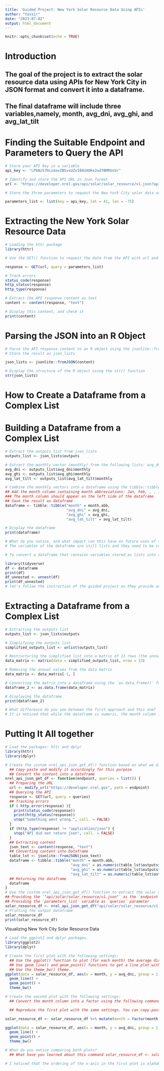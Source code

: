 ```yaml
---
title: 'Guided Project: New York Solar Resource Data Using APIs'
author: "Yassir"
date: "2023-07-02"
output: html_document
---
```


```r
knitr::opts_chunk$set(echo = TRUE)
```

# Introduction

## The goal of the project is to extract the solar resource data using APIs for New York City in JSON format and convert it into a dataframe. 

## The final dataframe will include three variables,namely, month, avg_dni, avg_ghi, and avg_lat_tilt

# Finding the Suitable Endpoint and Parameters to Query the API
```r
# Store your API key in a variable
api_key <- "LPbNz57HixXexZBSvxUZvIB4UXOKe2od7BMRUsUr"

# Identify and store the API URL in Json format
url <- "https://developer.nrel.gov/api/solar/solar_resource/v1.json?api_key=DEMO_KEY&lat=40&lon=-105"

# Store the three parameters to request the New York City solar data as a list

parameters_list <- list(key = api_key, lat = 41, lon = -75)
```

# Extracting the New York Solar Resource Data
```r
# Loading the httr package
library(httr)

# Use the GET() function to request the data from the API with url and parameters_list

response <- GET(url, query = parameters_list)

# Track errors
status_code(response)
http_status(response)
http_type(response)

# Extract the API response content as text
content <- content(response, "text")

# Display this content, and check it
print(content)
```
# Parsing the JSON into an R Object

```r
# Parse the API response content to an R object using the jsonlite::fromJSON() function
# Store the result as json_lists

json_lists <- jsonlite::fromJSON(content)

# Display the structure of the R object using the str() function
str(json_lists)
```
# How to Create a Dataframe from a Complex List
# Building a Dataframe from a Complex List
```r
# Extract the outputs list from json_lists
outputs_list <- json_lists$outputs

# Extract the monthly vector (monthly) from the following lists: avg_dni, avg_ghi, avg_lat_tilt
avg_dni <- outputs_list$avg_dni$monthly
avg_ghi <- outputs_list$avg_ghi$monthly
avg_lat_tilt <- outputs_list$avg_lat_tilt$monthly

# Combine the monthly vectors into a dataframe using the tibble::tibble() function
## Add the month column containing month abbreviations: Jan, Feb, . . . ,Dec
### The month column should appear on the left side of the dataframe
## Save the result as dataframe
dataframe <- tibble::tibble("month" = month.abb, 
                            "avg_dni" = avg_dni, 
                            "avg_ghi" = avg_ghi,
                            "avg_lat_tilt" = avg_lat_tilt)

# Display the dataframe
print(dataframe)

# What do you notice, and what impact can this have on future uses of this dataframe?
# The variables of the dataframe are still lists and they need to be converted into numeric data

# To convert a dataframe that contains variables stored as lists into a regular dataframe structure, we can use the tidyr::unnest() function from the tidyr package

library(tidyverse)
df <- dataframe
print(df)
df_unnested <- unnest(df)
print(df_unnested)
# let's follow the instruction of the guided project as they provide another solution for reaching the same dataframe above using the unnest function
```
# Extracting a Dataframe from a Complex List
```r
# Extracting the outputs list
outputs_list <- json_lists$outputs

# Simplifying the outputs list
simplified_outputs_list <- unlist(outputs_list)

# Restructuring the simplified list into a matrix of 13 rows (the annual value and 12 months values)
data_matrix <- matrix(data = simplified_outputs_list, nrow = 13)

# Removing the annual values from the data matrix
data_matrix <- data_matrix[-1, ]

# Converting the matrix into a dataframe using the `as.data.frame()` function
dataframe_2 <- as.data.frame(data_matrix)

# Displaying the dataframe
print(dataframe_2)

# What difference do you see between the first approach and this one?
# It is noticed that while the dataframe is numeric, the month column is still missing.
```

#  Putting It All together
```r
# Load the packages: httr and dplyr
library(httr)
library(dplyr)

# Create the custom nrel_api_json_get_df() function based on what we did in previous lessons.
  ## Copy-paste and modify it accordingly for this purpose
  ## Convert the content into a dataframe
nrel_api_json_get_df <- function(endpoint, queries = list()) {
  ## Preparing the URL 
  url <- modify_url("https://developer.nrel.gov", path = endpoint)
  ## Querying the API
  response <- GET(url, query = queries)
  ## Tracking errors
  if ( http_error(response) ){
    print(status_code(response))
    print(http_status(response))
    stop("Something went wrong.", call. = FALSE)
  }
  if (http_type(response) != "application/json") {
    stop("API did not return json", call. = FALSE)
  }
  ## Extracting content
  json_text <- content(response, "text")
  ## Converting content into Dataframe
  table_lst <- jsonlite::fromJSON(json_text)
  dataframe <- tibble::tibble("month" = month.abb,
                              "avg_dni" = as.numeric(table_lst$outputs$avg_dni$monthly),
                              "avg_ghi" = as.numeric(table_lst$outputs$avg_ghi$monthly),
                              "avg_lat_tilt" = as.numeric(table_lst$outputs$avg_lat_tilt$monthly))
  ## Returning the dataframe  
  dataframe
}
# Use the custom nrel_api_json_get_df() function to extract the solar resource as a dataframe
## Providing the `"api/solar/solar_resource/v1.json"` as the `endpoint` parameter
## Providing the `parameters_list` variable as `queries` parameter
solar_resource_df <- nrel_api_json_get_df("api/solar/solar_resource/v1.json?api_key=DEMO_KEY&lat=40&lon=-105", parameters_list)
# Printing the output dataframe
solar_resource_df
print(solar_resource_df)
```

Visualizing New York City Solar Resource Data
```r
# Load the ggplot2 and dplyr packages.
library(ggplot2)
library(dplyr)

# Create the first plot with the following settings:
  ## Use the ggplot() function to plot (for each month) the average direct irradiation (avg_dni) from solar_resource_df
  ## Use geom_line() and geom_point() functions to get a line plot with a dot for each value
  ## Use the theme_bw() theme.
ggplot(data = solar_resource_df, aes(x = month, y = avg_dni, group = 1))+
  geom_line() +
  geom_point() +
  theme_bw()

# Create the second plot with the following settings:
  ## Convert the month column into a factor using the following command: solar_resource_df <- solar_resource_df %>% mutate(month = factor(month, levels = month.abb))

  ## Reproduce the first plot with the same settings. You can copy-paste the first plot code snippet

solar_resource_df <- solar_resource_df %>% mutate(month = factor(month, levels = month.abb))

ggplot(data = solar_resource_df, aes(x = month, y = avg_dni, group = 1))+
  geom_line() +
  geom_point() +
  theme_bw()

# What do you notice comparing both plots?
  ## What have you learned about this command solar_resource_df <- solar_resource_df %>% mutate(month = factor(month, levels = month.abb))?

# I noticed that the ordering of the x-axis in the first plot is alphabetical, whereas in the second plot, it follows a chronological order from January to December. This enables us to arrange the labels on the plot according to our preferences.


```